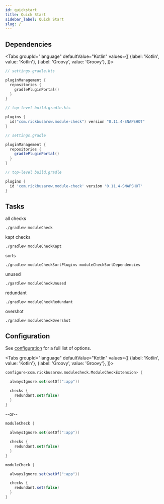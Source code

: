 ```yaml
---
id: quickstart
title: Quick Start
sidebar_label: Quick Start
slug: /
---
```





## Dependencies

<Tabs groupId="language"
defaultValue="Kotlin"
values={[
{label: 'Kotlin', value: 'Kotlin'}, {label: 'Groovy', value: 'Groovy'},
]}>

   <TabItem value="Kotlin">

```kotlin
// settings.gradle.kts

pluginManagement {
  repositories {
    gradlePluginPortal()
  }
}
```

```kotlin
// top-level build.gradle.kts

plugins {
  id("com.rickbusarow.module-check") version "0.11.4-SNAPSHOT"
}
```

   </TabItem>

<TabItem value="Groovy">

```groovy
// settings.gradle

pluginManagement {
  repositories {
    gradlePluginPortal()
  }
}
```

```groovy
// top-level build.gradle

plugins {
  id 'com.rickbusarow.module-check' version '0.11.4-SNAPSHOT'
}
```

   </TabItem>
</Tabs>

## Tasks

all checks
```shell
./gradlew moduleCheck
```

kapt checks
```shell
./gradlew moduleCheckKapt
```

sorts
```shell
./gradlew moduleCheckSortPlugins moduleCheckSortDependencies
```

unused
```shell
./gardlew moduleCheckUnused
```

redundant
```shell
./gradlew moduleCheckRedundant
```

overshot
```shell
./gradlew moduleCheckOvershot
```

## Configuration

See [configuration](./configuration.mdx) for a full list of options.

<Tabs groupId="language"
defaultValue="Kotlin"
values={[
{label: 'Kotlin', value: 'Kotlin'}, {label: 'Groovy', value: 'Groovy'},
]}>


   <TabItem value="Kotlin">

```kotlin title="root/build.gradle.kts"
configure<com.rickbusarow.modulecheck.ModuleCheckExtension> {

  alwaysIgnore.set(setOf(":app"))

  checks {
    redundant.set(false)
  }
}
```

--or--

```kotlin title="root/build.gradle.kts"
moduleCheck {

  alwaysIgnore.set(setOf(":app"))

  checks {
    redundant.set(false)
  }
}
```

   </TabItem>


<TabItem value="Groovy">

```groovy title="root/build.gradle"
moduleCheck {

  alwaysIgnore.set(setOf(":app"))

  checks {
    redundant.set(false)
  }
}
```

   </TabItem>
</Tabs>
